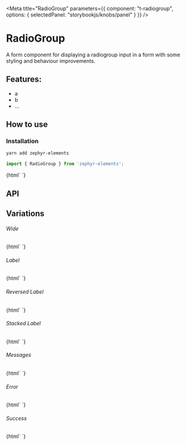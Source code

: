 

<Meta 
  title="RadioGroup"
  parameters={{
    component: "t-radiogroup",
    options: { selectedPanel: "storybookjs/knobs/panel" }
  }}
/>

# RadioGroup 

A form component for displaying a radiogroup input in a form with some styling and behaviour improvements.

## Features:

- a
- b
- ...

## How to use

### Installation

```bash
yarn add zephyr-elements
```

```js
import { RadioGroup } from 'zephyr-elements';
```

<Preview withToolbar>
  <Story name="Simple">
    {html`
      <t-radiogroup id="simple" .options=${[{label: 'Apple', value: 'apple'},{label: 'Banana', value: 'banana'},{label: 'Orange', value: 'orange'}]}></t-radiogroup>
    `}
  </Story>
</Preview>

## API

<Props of="t-radiogroup" />

## Variations

###### Wide

<Story name="Wide">
  {html`
    <t-radiogroup id="wide" wide></t-radiogroup>
  `}
</Story>

###### Label

<Story name="Label">
  {html`
    <t-radiogroup id="label" label="Name"></t-radiogroup>
  `}
</Story>

###### Reversed Label 

<Story name="Reversed Label">
  {html`
    <t-radiogroup id="label" label="Name" reversed></t-radiogroup>
  `}
</Story>

###### Stacked Label

<Story name="Stacked Label">
  {html`
    <t-radiogroup id="stacked-label" label="Name" .inline=${false}></t-radiogroup>
  `}
</Story>


###### Messages

<Story name="Messages">
  {html`
    <t-radiogroup id="messages" label="Name" .messages=${['This is a message']}></t-radiogroup>
  `}
</Story>

###### Error

<Story name="Error">
  {html`
    <t-radiogroup id="error" label="Name" status="error" .checked=${true}></t-radiogroup>
  `}
</Story>

###### Success 

<Story name="Success">
  {html`
    <t-radiogroup id="success" label="Name" status="success" .checked=${true}></t-radiogroup>
  `}
</Story>


